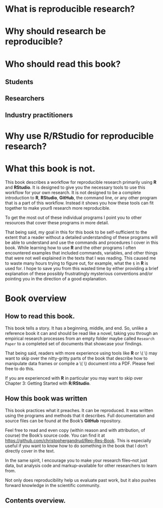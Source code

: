<!---
 Chapter Chapter 1 For Reproducible Research in R and RStudio
 Christopher Gandrud
 Created 28/06/2012 05:48:16 pm KST
 Updated 29 June 2012
--->

\chapter{Chapter 1: Introducing Reproducible Research}

# What is reproducible research?





# Why should research be reproducible?





# Who should read this book?

## Students


## Researchers


## Industry practitioners



# Why use R/RStudio for reproducible research?



# What this book is not. 

This book describes a workflow for reproducible research primarily using **R** and **RStudio**. It is designed to give you the necessary tools to use this workflow for your own research. It is not designed to be a complete introduction to **R**, **RStudio**, **GitHub**, the command line, or any other program that is a part of this workflow. Instead it shows you how these tools can fit together to make yourß research more reproducible.

To get the most out of these individual programs I point you to other resources that cover these programs in more detail. 

That being said, my goal in this for this book to be self-sufficient to the extent that a reader without a detailed understanding of these programs will be able to understand and use the commands and procedures I cover in this book. While learning how to use **R** and the other programs I often encountered examples that included commands, variables, and other things that were not well explained in the texts that I was reading. This caused me to waste many hours trying to figure out, for example, what the `$` in **R** is used for. I hope to save you from this wasted time by either providing a brief explanation of these possibly frustratingly mysterious conventions and/or pointing you in the direction of a good explanation. 

# Book overview

## How to read this book.

This book tells a story. It has a beginning, middle, and end. So, unlike a reference book it can and should be read like a novel, taking you through an empirical research processes from an empty folder maybe called `Research Paper` to a completed set of documents that showcase your findings.

That being said, readers with more experience using tools like **R** or \\( \LaTeX \\) may want to skip over the nitty-gritty parts of the book that describe how to manipulate data frames or compile a \\( \LaTeX \\) document into a PDF. Please feel free to do this. 

If you are experienced with **R** in particular you may want to skip over Chapter 3: Getting Started with **R**/**RStudio**.

## How this book was written

This book practices what it preaches. It can be reproduced. It was written using the programs and methods that it describes. Full documentation and source files can be found at the Book's **GitHub** repository. 

Feel free to read and even copy (within reason and with attribution, of course) the Book's source code. You can find it at <https://github.com/christophergandrud/Rep-Res-Book>. This is especially useful if you want to know how to do something in the book that I don't directly cover in the text. 

In the same spirit, I encourage you to make your research files--not just data, but analysis code and markup--available for other researchers to learn from. 

Not only does reproducibility help us evaluate past work, but it also pushes forward knowledge in the scientific community.

## Contents overview.
